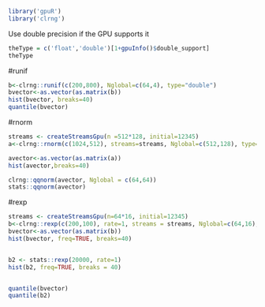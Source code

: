 <!--
%\VignetteEngine{knitr::knitr}
%\VignetteIndexEntry{Random numbers}
-->


```r
library('gpuR')
library('clrng')
```

Use double precision if the GPU supports it
```r
theType = c('float','double')[1+gpuInfo()$double_support]
theType
```



#runif
```r
b<-clrng::runif(c(200,800), Nglobal=c(64,4), type="double")
bvector<-as.vector(as.matrix(b))
hist(bvector, breaks=40)
quantile(bvector)
```




#rnorm
```r
streams <- createStreamsGpu(n =512*128, initial=12345)
a<-clrng::rnorm(c(1024,512), streams=streams, Nglobal=c(512,128), type="float")

avector<-as.vector(as.matrix(a))
hist(avector,breaks=40)

clrng::qqnorm(avector, Nglobal = c(64,64))
stats::qqnorm(avector)
```







#rexp
```r
streams <- createStreamsGpu(n=64*16, initial=12345)
b<-clrng::rexp(c(200,100), rate=1, streams = streams, Nglobal=c(64,16), type="double")
bvector<-as.vector(as.matrix(b))
hist(bvector, freq=TRUE, breaks=40)


b2 <- stats::rexp(20000, rate=1)
hist(b2, freq=TRUE, breaks = 40)


quantile(bvector)
quantile(b2)

```

